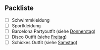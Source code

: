 
## Packliste

- [ ] Schwimmkleidung 
- [ ] Sportkleidung
- [ ] Barcelona Partyoutfit (siehe [Donnerstag](/program/days/thursday.qmd))
- [ ] Disco Outfit (siehe [Freitag](/program/days/friday.qmd))
- [ ] Schickes Outfit (siehe [Samstag](/program/days/saturday.qmd))

